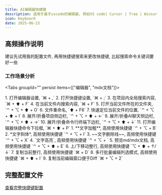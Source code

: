 ```yaml
---
title: AI编辑器快捷键
description: 适用于基于vscode的编辑器, 例如VS code| Cursor | Trae | Winsurf
icon: Keyboard
date: 2025-06-23
---
```


## 高频操作说明
<Callout type="warn"> 建议先试用我的配置文件, 再用快捷键搜索来更改快捷键, 比起搜索命令关键词要好一些 </Callout>

### 工作场景分析

<Tabs groupId="" persist items={["编辑器", "mdx文档"]}>

  <Tab value="编辑器">
    1.  打开编辑器设置,                `⌘ + ,`
    2.  打开快捷键设置,                `⌘ + ;`
    3.  在项目内全局搜索内容,           `⌘ + ⬆ + F`
    4.  在当前文件内搜索内容,           `⌘ + F`
    5.  打开当前文件所在的文件夹,        `⌃ + ⌥ + ⬆ + O`
    6.  文件重命名,                    `⬆ + F6`
    7.  快速定位当前文件的位置,          `⌃ + ⌥ + ⬆ + I`
    8.  展开/折叠项目侧边栏,            `⌃ + ⌥ + ⬆ + ←`
    9.  展开/折叠AI聊天侧边栏,          `⌃ + ⌥ + ⬆ + →`
    10. 展开/折叠命令行终端下边栏,       `⌃ + ⌥ + ⬆ + ↓`
    11. 打开编辑器快捷命令下拉框,        `⌘ + ⬆ + P`
  </Tab>

  <Tab value="mdx文档">
    1. **文字加粗**, 高频使用快捷键           `⌃ + ⌥ + B`
    2. *文字斜体*, 高频使用快捷键             `⌃ + ⌥ + I`
    3. ~~文字删除线~~, 高频使用快捷键         `⌃ + ⌥ + X`
    4. `文字高亮`, 高频使用快捷键             `⌃ + ⌥ + `
    5. 预览md/mdx文档, 高频使用快捷键         `⌃ + ⌥ + ⬆ + E`
    6. 上/下移动整行, 高频使用快捷键           `⌥ + ⬆ + ↑/↓`
    7. 复制当前整行, 高频使用快捷键            `⌘ + D`
    8. 多行批量编辑列选模式, 高频使用快捷键     `⌘ + ⬆ + I`
    9. 复制当前编辑窗口便于Diff               `⌘ + ⌥ + 2`
  </Tab>
</Tabs>

## 完整配置文件
[查看完整快捷键配置](https://github.com/PowerZCY/next-ai-build/tree/main/docs/keybindings.jsonc)




